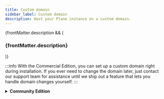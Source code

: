 ```yaml
---
title: Custom domain
sidebar_label: Custom domain
description: Host your Plane instance on a custom domain.
---
```


{frontMatter.description && (

<h3 className="description">{frontMatter.description}</h3>
)}

:::info
With the Commercial Edition, you can set up a custom domain right during installation. If you ever need to change the domain later, just contact our support team for assistance until we ship out a feature that lets you handle domain changes yourself.
:::

<details>
    <summary><b>Community Edition</b></summary>

Our steps differ slightly depending on whether you are hosting on a public IP or a private/internal IP. Follow the steps listed below.

## Update configuration in .env file

:::warning
This step is mandatory to host Plane on a custom domain.
:::

Open your project's `.env` file in a text editor. This file contains configuration settings for your application. Locate the following lines:

```
WEB_URL=<your domain name with http/https>
CORS_ALLOWED_ORIGINS=<your domain name with http/https>
```

Replace `<your domain name with http/https>` with your actual domain name, including the protocol (http:// or https://). For example:

```
WEB_URL=https://example.com
CORS_ALLOWED_ORIGINS=https://example.com
```

If you are hosting Plane on a public IP, then follow the steps here. However, if you are hosting Plane on an internal IP then follow these steps.

## Set DNS A record (for public IP)

If your server has a public IP address, you need to configure the DNS A record to point to this IP address. This allows users to access your application using your custom domain name. Here’s how to do it:

- Log in to your domain registrar's website or DNS hosting provider.
- Navigate to the DNS management section.
- Find the option to edit your domain's DNS records.
- Add a new A record with the hostname set to `@` (or your subdomain if applicable) and the IP address set to your server's public IP address.
- Save the changes. It may take some time for the DNS changes to propagate.

## Configure reverse proxy (for internal IP)

If your server is behind a firewall or router and has an internal IP address, you'll need to set up a reverse proxy to route requests from your custom domain to your server. Follow these steps:

- Configure a CNAME record in your domain's DNS settings that points to your reverse proxy server's hostname. This allows your domain to resolve to the reverse proxy server.

- Set up reverse proxy redirection on your reverse proxy server to forward incoming requests to your server's internal IP address and port.

- Depending on the reverse proxy software you're using (e.g., Nginx, Apache, etc.), the configuration process may vary. Refer to the documentation for your specific reverse proxy server for detailed instructions on setting up reverse proxy redirection.

- Once the reverse proxy is properly configured, ensure that your firewall/router allows incoming traffic on the necessary ports to reach your server.

By following these steps, you will be able to access your self-hosted instance of Plane using your custom domain name, whether your server has a public IP address or is behind a firewall with an internal IP address.
</details>
